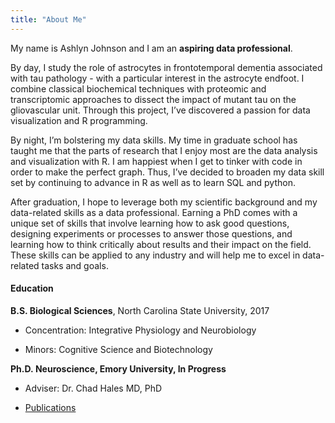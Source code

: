 ```yaml
---
title: "About Me"
---
```


My name is Ashlyn Johnson and I am an **aspiring data professional**.

By day, I study the role of astrocytes in frontotemporal dementia associated with tau pathology - with a particular interest in the astrocyte endfoot. I combine classical biochemical techniques with proteomic and transcriptomic approaches to dissect the impact of mutant tau on the gliovascular unit. Through this project, I've discovered a passion for data visualization and R programming.

By night, I'm bolstering my data skills. My time in graduate school has taught me that the parts of research that I enjoy most are the data analysis and visualization with R. I am happiest when I get to tinker with code in order to make the perfect graph. Thus, I've decided to broaden my data skill set by continuing to advance in R as well as to learn SQL and python.

After graduation, I hope to leverage both my scientific background and my data-related skills as a data professional. Earning a PhD comes with a unique set of skills that involve learning how to ask good questions, designing experiments or processes to answer those questions, and learning how to think critically about results and their impact on the field. These skills can be applied to any industry and will help me to excel in data-related tasks and goals.

#### Education

**B.S. Biological Sciences**, North Carolina State University, 2017

-   Concentration: Integrative Physiology and Neurobiology

-   Minors: Cognitive Science and Biotechnology

**Ph.D. Neuroscience, Emory University, In Progress**

-   Adviser: Dr. Chad Hales MD, PhD

-   [Publications](https://scholar.google.com/citations?user=p6HJwcMAAAAJ&hl=en)
